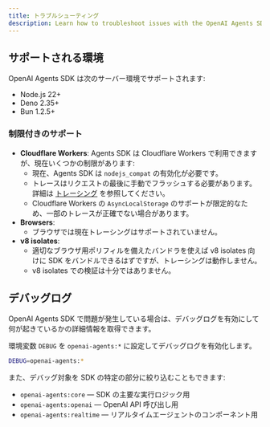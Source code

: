 ```yaml
---
title: トラブルシューティング
description: Learn how to troubleshoot issues with the OpenAI Agents SDK.
---
```


## サポートされる環境

OpenAI Agents SDK は次のサーバー環境でサポートされます:

- Node.js 22+
- Deno 2.35+
- Bun 1.2.5+

### 制限付きのサポート

- **Cloudflare Workers**: Agents SDK は Cloudflare Workers で利用できますが、現在いくつかの制限があります:
  - 現在、Agents SDK は `nodejs_compat` の有効化が必要です。
  - トレースはリクエストの最後に手動でフラッシュする必要があります。詳細は [トレーシング](/openai-agents-js/ja/guides/tracing#export-loop-lifecycle) を参照してください。
  - Cloudflare Workers の `AsyncLocalStorage` のサポートが限定的なため、一部のトレースが正確でない場合があります。
- **Browsers**:
  - ブラウザでは現在トレーシングはサポートされていません。
- **v8 isolates**:
  - 適切なブラウザ用ポリフィルを備えたバンドラを使えば v8 isolates 向けに SDK をバンドルできるはずですが、トレーシングは動作しません。
  - v8 isolates での検証は十分ではありません。

## デバッグログ

OpenAI Agents SDK で問題が発生している場合は、デバッグログを有効にして何が起きているかの詳細情報を取得できます。

環境変数 `DEBUG` を `openai-agents:*` に設定してデバッグログを有効化します。

```bash
DEBUG=openai-agents:*
```

また、デバッグ対象を SDK の特定の部分に絞り込むこともできます:

- `openai-agents:core` — SDK の主要な実行ロジック用
- `openai-agents:openai` — OpenAI API 呼び出し用
- `openai-agents:realtime` — リアルタイムエージェントのコンポーネント用
